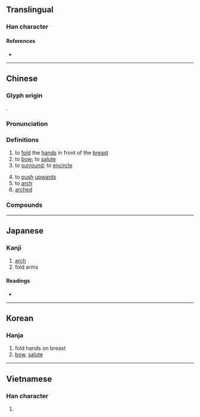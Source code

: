 {{character info}}
==Translingual==

===Han character===
{{Han char|rn=64|rad=手|as=06|sn=9|four=54081|canj=QTC|ids=⿰扌共}}

====References====
* {{Han ref|kx=0428.020|dkj=11994|dj=0776.220|hdz=31867.020|uh=62F1|ud=25329|bh=ABFD|bd=44029}}

----

==Chinese==
{{zh-forms|alt=廾}}

===Glyph origin===
{{Han etym}}
{{Han compound|手|alt1=扌|共|ls=ic|ls2=psc|c1=s|c2=p|t1=hand}}.

===Pronunciation===
{{zh-pron
|m=gǒng
|m-s=
|dg=
|c=gung2
|c-t=
|g=
|h=pfs=
|j=
|md=
|mn=kióng/qz,xm,zz:kéng
|mn_note=kióng - literary; kéng - vernacular
|mn-t=
|w=
|x=
|mc=y
|oc=y
|ma=
|cat=v,a
}}

===Definitions===
{{zh-hanzi}}

# to [[fold]] the [[hand]]s in front of the [[breast]]
# to [[bow]]; to [[salute]]
# to [[surround]]; to [[encircle]]
#: {{zh-x|眾星拱月|to [[crowd]] [[around]]}}
# to [[push]] [[upwards]]
# to [[arch]]
# [[arched]]

===Compounds===
{{zh-der|拱北|拱廊|拱門|拱閣|拱頂|斗拱|枓拱|拱橋|垂頭拱手|墓木已拱|垂拱而治|垂拱|拱抱|眾星拱辰|拱花|拱嘴|深拱|拱把|拱默|拱辰|拱候|拱券|拱手投降|拱木|拱璧|拱肩縮背|拱手作揖|拱伏|眾星拱北|拱手而降|拱服|拱手垂裳|拱手讓人|拱進|拱極星|拱立|拱揖|拱衛|括囊拱手|木拱|珍同拱璧|拱手而別|拱手|洗耳拱聽|眾星拱月|拱手聽命|拱動|舯拱|端拱|葉拱|高拱|鳴琴垂拱|連拱壩|蔫拱}}

----

==Japanese==

===Kanji===
{{ja-kanji|grade=|rs=手06}}

# [[arch]]
# fold arms

====Readings====
* {{ja-readings
|goon=く
|kanon=きょう
|kun=こまぬ-く, こまね-く
}}

----

==Korean==

===Hanja===
{{ko-hanja|hangeul=공|eumhun=|rv=gong|mr=kong|y=kong}}

# fold hands on breast
# [[bow]], [[salute]]

----

==Vietnamese==

===Han character===
{{vi-readings|reading=cõng|rs=手06}}

# {{rfdef|vi|sort=手06}}
